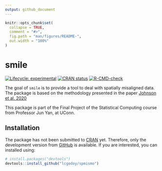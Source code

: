```yaml
---
output: github_document
---
```


<!-- README.md is generated from README.Rmd. Please edit that file -->

```r
knitr::opts_chunk$set(
  collapse = TRUE,
  comment = "#>",
  fig.path = "man/figures/README-",
  out.width = "100%"
)
```

# smile

<!-- badges: start -->
[![Lifecycle: experimental](https://img.shields.io/badge/lifecycle-experimental-orange.svg)](https://www.tidyverse.org/lifecycle/#experimental)
[![CRAN status](https://www.r-pkg.org/badges/version/spmismo)](https://CRAN.R-project.org/package=spmismo)
[![R-CMD-check](https://github.com/lcgodoy/spmismo/workflows/R-CMD-check/badge.svg)](https://github.com/lcgodoy/spmismo/actions)
<!-- badges: end -->

The goal of `smile` is to provide a tool to deal with spatially misaligned
data. The package is based on the methodology presented in the paper 
[Johnson et al. 2020](https://ij-healthgeographics.biomedcentral.com/articles/10.1186/s12942-020-00200-w)

This package is part of the Final Project of the Statistical Computing course
from Professor Jun Yan, at UConn.

## Installation

The package has not been submitted to [CRAN](https://CRAN.R-project.org)
yet. Therefore, only the development version from [GitHub](https://github.com/)
is available. If you are interested, you can installed using:
``` r
# install.packages("devtools")
devtools::install_github("lcgodoy/spmismo")
```
